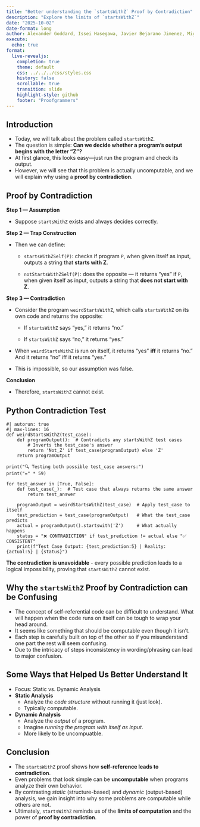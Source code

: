 ```yaml
---
title: "Better understanding the `startsWithZ` Proof by Contradiction"
description: "Explore the limits of `startsWithZ`"
date: "2025-10-02"
date-format: long
author: Alexander Goddard, Issei Hasegawa, Javier Bejarano Jimenez, Miguel Orti Vila
execute:
  echo: true
format:
  live-revealjs:
    completion: true
    theme: default
    css: ../../../css/styles.css
    history: false
    scrollable: true
    transition: slide
    highlight-style: github
    footer: "Proofgrammers"
---
```


## Introduction

::: {.fragment}
- Today, we will talk about the problem called `startsWithZ`.  
- The question is simple: **Can we decide whether a program’s output begins with the letter “Z”?**
- At first glance, this looks easy—just run the program and check its output.  
- However, we will see that this problem is actually uncomputable,
  and we will explain why using a **proof by contradiction**.  
:::

## Proof by Contradiction

::: {.fragment}
**Step 1 — Assumption**

- Suppose `startsWithZ` exists and always decides correctly.

**Step 2 — Trap Construction**

- Then we can define:

  - `startsWithZSelf(P)`: checks if program `P`, when given itself as input, outputs a string that **starts with Z**.

  - `notStartsWithZSelf(P)`: does the opposite — it returns “yes” if `P`, when given itself as input, outputs a string that **does not start with Z**.

**Step 3 — Contradiction**

- Consider the program `weirdStartsWithZ`, which calls `startsWithZ` on its own code and returns the opposite:

  - If `startsWithZ` says “yes,” it returns “no.”

  - If `startsWithZ` says “no,” it returns “yes.”

- When `weirdStartsWithZ` is run on itself, it returns “yes” **iff** it returns “no.” And it returns “no” iff it returns “yes.”

- This is impossible, so our assumption was false.  

**Conclusion**

- Therefore, `startsWithZ` cannot exist.
:::


## Python Contradiction Test

```pyodide
#| autorun: true
#| max-lines: 16
def weirdStartsWithZ(test_case):
    def programOutput():  # Contradicts any startsWithZ test cases
        # Inverts the test_case's answer
        return 'Not_Z' if test_case(programOutput) else 'Z'
    return programOutput

print("🔍 Testing both possible test_case answers:")
print("=" * 59)

for test_answer in [True, False]:
    def test_case(_):  # Test case that always returns the same answer
        return test_answer
    
    programOutput = weirdStartsWithZ(test_case)  # Apply test_case to itself
    test_prediction = test_case(programOutput)   # What the test_case predicts
    actual = programOutput().startswith('Z')     # What actually happens
    status = "❌ CONTRADICTION" if test_prediction != actual else "✅ CONSISTENT"
    print(f"Test Case Output: {test_prediction:5} | Reality: {actual:5} | {status}")
```

::: {.fragment .boxed-content}
**The contradiction is unavoidable** - every possible prediction leads to a logical impossibility, proving that `startsWithZ` cannot exist.
:::

## Why the `startsWithZ` Proof by Contradiction can be Confusing

::: {.fragment}
- The concept of self-referential code can be difficult to understand. What will happen when the code runs on itself can be tough to wrap your head around.
- It seems like something that should be computable even though it isn't.
- Each step is carefully built on top of the other so if you misunderstand one part the rest will seem confusing.
- Due to the intricacy of steps inconsistency in wording/phrasing can lead to major confusion.
:::

## Some Ways that Helped Us Better Understand It 

::: {.fragment}
- Focus: Static vs. Dynamic Analysis
- **Static Analysis**
  - Analyze the *code structure* without running it (just look).
  - Typically computable.

- **Dynamic Analysis**
  - Analyze the *output* of a program.
  - Imagine *running the program with itself as input*.
  - More likely to be uncompuatble.
:::

## Conclusion

::: {.fragment}
- The `startsWithZ` proof shows how **self-reference leads to contradiction**.
- Even problems that look simple can be **uncomputable** when programs analyze their own behavior.
- By contrasting *static* (structure-based) and *dynamic* (output-based) analysis, we gain insight into why some problems are computable while others are not.
- Ultimately, `startsWithZ` reminds us of the **limits of computation** and the power of **proof by contradiction**.
:::
